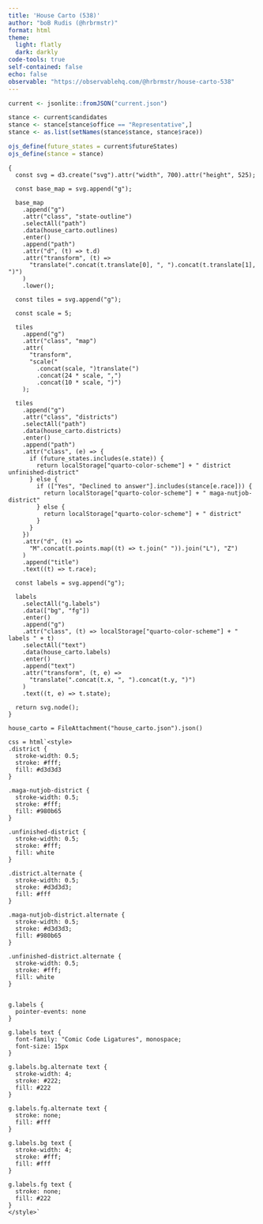 ```yaml
---
title: 'House Carto (538)'
author: "boB Rudis (@hrbrmstr)"
format: html
theme:
  light: flatly
  dark: darkly
code-tools: true
self-contained: false
echo: false
observable: "https://observablehq.com/@hrbrmstr/house-carto-538"
---
```

```r
current <- jsonlite::fromJSON("current.json")

stance <- current$candidates
stance <- stance[stance$office == "Representative",]
stance <- as.list(setNames(stance$stance, stance$race))
```

```r
ojs_define(future_states = current$futureStates)
ojs_define(stance = stance)
```

```ojs
{
  const svg = d3.create("svg").attr("width", 700).attr("height", 525);

  const base_map = svg.append("g");

  base_map
    .append("g")
    .attr("class", "state-outline")
    .selectAll("path")
    .data(house_carto.outlines)
    .enter()
    .append("path")
    .attr("d", (t) => t.d)
    .attr("transform", (t) =>
      "translate(".concat(t.translate[0], ", ").concat(t.translate[1], ")")
    )
    .lower();

  const tiles = svg.append("g");

  const scale = 5;

  tiles
    .append("g")
    .attr("class", "map")
    .attr(
      "transform",
      "scale("
        .concat(scale, ")translate(")
        .concat(24 * scale, ",")
        .concat(10 * scale, ")")
    );

  tiles
    .append("g")
    .attr("class", "districts")
    .selectAll("path")
    .data(house_carto.districts)
    .enter()
    .append("path")
    .attr("class", (e) => {
      if (future_states.includes(e.state)) {
        return localStorage["quarto-color-scheme"] + " district unfinished-district"
      } else {
        if (["Yes", "Declined to answer"].includes(stance[e.race])) {
          return localStorage["quarto-color-scheme"] + " maga-nutjob-district"
        } else {
          return localStorage["quarto-color-scheme"] + " district"
        }
      }
    })
    .attr("d", (t) =>
      "M".concat(t.points.map((t) => t.join(" ")).join("L"), "Z")
    )
    .append("title")
    .text((t) => t.race);

  const labels = svg.append("g");

  labels
    .selectAll("g.labels")
    .data(["bg", "fg"])
    .enter()
    .append("g")
    .attr("class", (t) => localStorage["quarto-color-scheme"] + " labels " + t)
    .selectAll("text")
    .data(house_carto.labels)
    .enter()
    .append("text")
    .attr("transform", (t, e) =>
      "translate(".concat(t.x, ", ").concat(t.y, ")")
    )
    .text((t, e) => t.state);

  return svg.node();
}
```

```ojs
house_carto = FileAttachment("house_carto.json").json()
```

```ojs
css = html`<style>
.district {
  stroke-width: 0.5;
  stroke: #fff;
  fill: #d3d3d3
}

.maga-nutjob-district {
  stroke-width: 0.5;
  stroke: #fff;
  fill: #980b65
}

.unfinished-district {
  stroke-width: 0.5;
  stroke: #fff;
  fill: white
}

.district.alternate {
  stroke-width: 0.5;
  stroke: #d3d3d3;
  fill: #fff
}

.maga-nutjob-district.alternate {
  stroke-width: 0.5;
  stroke: #d3d3d3;
  fill: #980b65
}

.unfinished-district.alternate {
  stroke-width: 0.5;
  stroke: #fff;
  fill: white
}


g.labels {
  pointer-events: none
}

g.labels text {
  font-family: "Comic Code Ligatures", monospace;
  font-size: 15px
}

g.labels.bg.alternate text {
  stroke-width: 4;
  stroke: #222;
  fill: #222
}

g.labels.fg.alternate text {
  stroke: none;
  fill: #fff
}

g.labels.bg text {
  stroke-width: 4;
  stroke: #fff;
  fill: #fff
}

g.labels.fg text {
  stroke: none;
  fill: #222
}
</style>`
```

